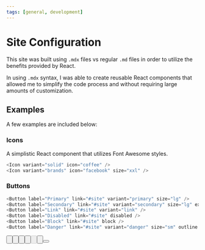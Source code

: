 ```yaml
---
tags: [general, development]
---
```


# Site Configuration

This site was built using `.mdx` files vs regular `.md` files in order to utilize the benefits provided by React.

In using `.mdx` syntax, I was able to create reusable React components that allowed me to simplify the code process and without requiring large amounts of customization.

## Examples

A few examples are included below:

### Icons

A simplistic React component that utilizes Font Awesome styles.

```javascript
<Icon variant="solid" icon="coffee" />
<Icon variant="brands" icon="facebook" size="xxl" />
```

<Icon variant="solid" icon="coffee" />
<Icon variant="brands" icon="facebook" size="xxl" />

### Buttons

```javascript
<Button label="Primary" link="#site" variant="primary" size="lg" />
<Button label="Secondary" link="#site" variant="secondary" size="lg" externalID="no" outline />
<Button label="Link" link="#site" variant="link" />
<Button label="Disabled" link="#site" disabled />
<Button label="Block" link="#site" block />
<Button label="Danger" link="#site" variant="danger" size="sm" outline block />
```

<Button label="Primary / Large" link="#site" variant="primary" size="lg" />
<br />
<Button label="Secondary / Small" link="#using" variant="secondary" size="sm" externalID="no" outline />
<br />
<Button label="Link" link="#site" variant="link" />
<br />
<Button label="Link w/External Icon" link="#site" variant="link" external />
<br />
<Button label="Disabled" link="#site" disabled />
<br />
<Button label="Block" link="#site" block />
<br />
<Button label="Danger / Outline" link="#site" variant="danger" size="sm" outline />
